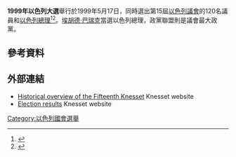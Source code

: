 {{NoteTA|1=zh-tw:巴瑞克; zh-cn:巴拉克;}}
'''1999年以色列大選'''舉行於1999年5月17日，同時選出第15屆[[以色列議會|以色列議會]]的120名議員和[[以色列總理|以色列總理]]<ref>{{cite web |url=https://www.theguardian.com/world/2000/nov/29/israel |title=Barak calls early election |publisher=''The Guardian'' |date=2000-09-29 |access-date=2021-04-11 |archive-date=2021-04-11 |archive-url=https://web.archive.org/web/20210411072711/https://www.theguardian.com/world/2000/nov/29/israel |dead-url=no }}</ref><ref>{{cite web |url=http://www.adl.org/backgrounders/lebanon_withdrawal.asp |title=Israel's Withdrawal from Lebanon |publisher=ADL |archivedate=2010-10-16 |archiveurl=https://web.archive.org/web/20101016052629/http://www.adl.org/backgrounders/lebanon_withdrawal.asp }}</ref>。[[埃胡德·巴瑞克|埃胡德·巴瑞克]]當選以色列總理，政黨聯盟{{le|一個以色列|One Israel}}則是議會最大政黨。

==參考資料==
{{reflist}}
==外部連結==
*[https://www.knesset.gov.il/review/ReviewPage.aspx?kns=15&lng=3 Historical overview of the Fifteenth Knesset] {{Wayback|url=https://www.knesset.gov.il/review/ReviewPage.aspx?kns=15&lng=3 |date=20210411072712 }} Knesset website {{in lang|en}}
*[https://www.knesset.gov.il/history/eng/eng_hist15_s.htm Election results] {{Wayback|url=https://www.knesset.gov.il/history/eng/eng_hist15_s.htm |date=20210411072711 }} Knesset website
{{以色列選舉}}
[[Category:以色列國會選舉|Category:以色列國會選舉]]